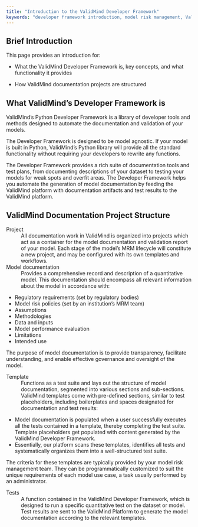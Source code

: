 ```yaml
---
title: "Introduction to the ValidMind Developer Framework"
keywords: "developer framework introduction, model risk management, ValidMind"
---
```


## Brief Introduction

This page provides an introduction for:

- What the ValidMind Developer Framework is, key concepts, and what functionality it provides

- How ValidMind documentation projects are structured

## What ValidMind's Developer Framework is

<!--- TO DO We need a graphic here --->

ValidMind’s Python Developer Framework is a library of developer tools and methods designed to automate the documentation and validation of your models. 

The Developer Framework is designed to be model agnostic. If your model is built in Python, ValidMind’s Python library will provide all the standard functionality without requiring your developers to rewrite any functions. 

The Developer Framework provides a rich suite of documentation tools and test plans, from documenting descriptions of your dataset to testing your models for weak spots and overfit areas. The Developer Framework helps you automate the generation of model documentation by feeding the ValidMind platform with documentation artifacts and test results to the ValidMind platform. 

## ValidMind Documentation Project Structure 

<!--- TO DO This looks more like glossary entries, should we move there? --->

Project
: All documentation work in ValidMind is organized into projects which act as a container for the model documentation and validation report of your model. Each stage of the model’s MRM lifecycle will constitute a new project, and may be configured with its own templates and workflows. 

Model documentation
: Provides a comprehensive record and description of a quantitative model. This documentation should encompass all relevant information about the model in accordance with:

- Regulatory requirements (set by regulatory bodies)
- Model risk policies (set by an institution’s MRM team)
- Assumptions
- Methodologies
- Data and inputs
- Model performance evaluation
- Limitations
- Intended use

The purpose of model documentation is to provide transparency, facilitate understanding, and enable effective governance and oversight of the model.

Template
: Functions as a test suite and lays out the structure of model documentation, segmented into various sections and sub-sections. ValidMind templates come with pre-defined sections, similar to test placeholders, including boilerplates and spaces designated for documentation and test results: 

- Model documentation is populated when a user successfully executes all the tests contained in a template, thereby completing the test suite. 
Template placeholders get populated with content generated by the ValidMind Developer Framework. 
- Essentially, our platform scans these templates, identifies all tests and systematically organizes them into a well-structured test suite.

The criteria for these templates are typically provided by your model risk management team. They can be programmatically customized to suit the unique requirements of each model use case, a task usually performed by an administrator.

Tests
: A function contained in the ValidMind Developer Framework, which is designed to run a specific quantitative test on the dataset or model. Test results are sent to the ValidMind Platform to generate the model documentation according to the relevant templates. 

<!---
## Related Topics

Provide links or references to related topics that users might find useful or interesting. These could be other articles, resources, or tools related to the main topic.
--->